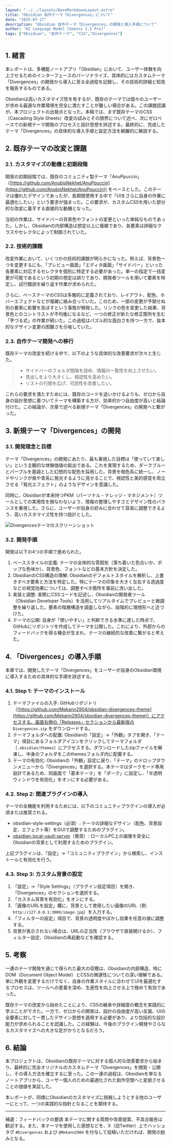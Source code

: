 ```yaml
---
layout: "../../layouts/BaseMarkdownLayout.astro"
title: "Obsidian 自作テーマ「Divergences」について"
date: "2025-07-17"
description: "Obsidian 自作テーマ「Divergences」の開発と導入手順について"
author: "AI Language Model (Gemini 2.5 Pro)"
tags: ["Obsidian", "自作テーマ", "CSS","Divergences"]
---
```



## 1. 緒言

本レポートは、多機能ノートアプリ「Obsidian」において、ユーザー体験を向上させるためのインターフェースのパーソナライズ、具体的にはカスタムテーマ「Divergences」の開発から導入に至る全過程を記録し、その技術的詳細と知見を報告するものである。

Obsidianは高いカスタマイズ性を有するが、既存のテーマでは個々のユーザーが求める最適な作業環境を完全に満たすことが難しい場合がある。この課題認識が、本プロジェクトの出発点となった。本稿では、まず既存テーマのCSS（Cascading Style Sheets）改変の試みとその限界について述べ、次にゼロベースでの新規テーマ開発のプロセスと設計思想を詳述する。最終的に、完成したテーマ「Divergences」の具体的な導入手順と設定方法を網羅的に解説する。

## 2. 既存テーマの改変と課題

### 2.1. カスタマイズの動機と初期段階

開発の初期段階では、既存のコミュニティ製テーマ「AnuPpuccin」（[https://github.com/AnubisNekhet/AnuPpuccin](https://github.com/AnubisNekhet/AnuPpuccin)) をベースとした。このテーマは優れたデザインであったが、長期間使用する中で「UIをさらに自身の作業に最適化したい」という要求が強まった。この要求が、カスタムCSSを用いた部分的な改変に着手する直接的な動機となった。

当初の作業は、サイドバーの背景色やフォントの変更といった単純なものであった。しかし、Obsidianの内部構造は想定以上に複雑であり、各要素は詳細なクラスやセレクタによって制御されていた。

### 2.2. 技術的課題

改変作業において、いくつかの技術的課題が明らかになった。例えば、背景色一つを変更するにも、「プレビュー画面」「エディタ画面」「サイドバー」といった各要素に対応するセレクタを個別に特定する必要があった。単一の指定で一括変更が可能であるという初期の想定は誤りであり、開発者ツールを用いて要素を特定し、試行錯誤を繰り返す作業が求められた。

さらに、ベーステーマのCSSは多層的に定義されており、レイアウト、配色、ホバーエフェクトなどが複雑に絡み合っていた。このため、一部の変更が予期せぬ別の要素に影響を及ぼすという事態が頻発した。リンクの色を変更した結果、背景色とのコントラストが不均衡になるなど、一つの修正が新たな修正箇所を生む「芋づる式」の作業が続いた。この過程はパズル的な面白さを持つ一方で、抜本的なデザイン変更の困難さを示唆していた。

### 2.3. 自作テーマ開発への移行

既存テーマの改変を続ける中で、以下のような具体的な改善要求が次々と生じた。

>   * サイドバーのフォルダ間隔を詰め、情報の一覧性を向上させたい。
>   * 見出しをより大きくし、視認性を高めたい。
>   * リストの行間を広げ、可読性を改善したい。

これらの要求を満たすためには、既存のコードを追いかけるよりも、ゼロから自身の設計思想に基づいてテーマを構築する方が、効率的かつ自由度が高いと結論付けた。この結論が、次章で述べる新規テーマ「Divergences」の開発へと繋がった。

## 3. 新規テーマ「Divergences」の開発

### 3.1. 開発理念と目標

テーマ「Divergences」の開発にあたり、最も重視した目標は「使っていて楽しい」という主観的な体験価値の創出である。これを実現するため、ダークブルーとパープルを基調とした幻想的な配色を採用した。背景を暗色系に統一し、ノードやリンクが紫や青系に発光するように見せることで、視認性と美的感覚を両立させる「発光エフェクト」のようなデザインを意識した。

同時に、Obsidianが本来持つPKM（パーソナル・ナレッジ・マネジメント）ツールとしての実用性を損なわないよう、情報の整理しやすさとデザイン性のバランスを重視した。さらに、ユーザーが自身の好みに合わせて容易に調整できるよう、高いカスタマイズ性を持つ設計とした。

<Image src={divergencesImg}  alt="Divergencesテーマのスクリーンショット" />

### 3.2. 開発手順

開発は以下の4つの手順で進められた。

1.  ベーススタイルの定義: テーマの全体的な雰囲気（落ち着いた色合いか、ポップな色味か）、背景色、フォントなどの基本方針を決定した。
2.  ObsidianのCSS構造の理解: Obsidianのデフォルトスタイルを解析し、上書きすべき要素と方法を特定した。特にテーマの印象を大きく左右する透過度などの視覚効果については、調整すべき箇所を事前に洗い出した。
3.  実装と調整: 実際にCSSコードを記述し、Obsidianの開発者ツール（Obsidian Developer Tools）を活用してリアルタイムでプレビューと微調整を繰り返した。要素の階層構造を調査しながら、段階的に理想形へと近づけた。
4.  テーマの公開: 自身が「使いやすい」と判断できる水準に達した時点で、GitHubにリポジトリを作成してテーマを公開した。これにより、外部からのフィードバックを得る機会が生まれ、テーマの継続的な改善に繋がると考えた。

## 4. 「Divergences」の導入手順

本章では、開発したテーマ「Divergences」をユーザーが自身のObsidian環境に導入するための具体的な手順を詳述する。

### 4.1. Step 1: テーマのインストール

1.  テーマファイルの入手:
    GitHubリポジトリ（[https://github.com/Mekann2904/obsidian-divergences-theme](https://github.com/Mekann2904/obsidian-divergences-theme)）にアクセスする。画面右側の「Releases」セクションから最新版の `Divergences.zip` をダウンロードする。
2.  テーマフォルダへの配置:
    Obsidianの「設定」→「外観」タブを開き、「テーマ」項目にあるフォルダアイコンをクリックしてテーマフォルダ（`.obsidian/themes`）にアクセスする。ダウンロードしたzipファイルを解凍し、中身のフォルダをこのthemesフォルダ内に配置する。
3.  テーマの有効化:
    Obsidianの「外観」設定に戻り、「テーマ」のドロップダウンメニューから「Divergences」を選択する。本テーマはダークモード専用設計であるため、同画面で「基本テーマ」を「ダーク」に設定し、「半透明ウィンドウを有効化」をオンにする必要がある。

### 4.2. Step 2: 関連プラグインの導入

テーマの全機能を利用するためには、以下のコミュニティプラグインの導入が必須または推奨される。

  * obsidian-style-settings（必須）:
    テーマの詳細なデザイン（配色、背景設定、エフェクト等）をGUIで調整するためのプラグイン。
  * [obsidian-local-vault-server](https://github.com/Mekann2904/obsidian-local-vault-server-plugin.git)（推奨）:
    ローカルPC上の画像を安全にObsidianの背景として利用するためのプラグイン。

上記プラグインは、「設定」→「コミュニティプラグイン」から検索し、インストールと有効化を行う。

### 4.3. Step 3: カスタム背景の設定

1.  「設定」→「Style Settings」（プラグイン設定項目）を開き、「Divergences」のセクションを選択する。
2.  「カスタム背景を有効化」をオンにする。
3.  「画像のURLを設定」欄に、背景として使用したい画像のURL（例: `http://127.0.0.1:3000/image.jpg`）を入力する。
4.  「フィルターの設定」項目で、背景の透明度やぼかし効果を任意の値に調整する。
5.  背景が表示されない場合は、URLの正当性（ブラウザで直接開けるか）、フィルター設定、Obsidianの再起動などを確認する。

## 5. 考察

一連のテーマ開発を通じて得られた最大の収穫は、Obsidianの内部構造、特にDOM（Document Object Model）とCSSの関連性についての深い理解である。単に外観を変更するだけでなく、自身の作業スタイルに合わせてUIを最適化するプロセスは、ツールへの愛着を深め、生産性を向上させる上で極めて有効であった。

既存テーマの改変から始めたことにより、CSSの継承や詳細度の概念を実践的に学ぶことができた。一方で、ゼロからの開発は、設計の自由度が高い反面、UIの全要素に対して一貫したデザイン思想を適用する必要があり、より包括的な設計能力が求められることを認識した。この経験は、今後のプラグイン開発やさらなるカスタマイズへの大きな足がかりとなるだろう。

## 6. 結論

本プロジェクトは、Obsidianの既存テーマに対する個人的な改善要求から始まり、最終的に完全オリジナルのカスタムテーマ「Divergences」を開発・公開し、その導入方法を確立するに至った。この一連の過程は、Obsidianを単なるノートアプリから、ユーザー個人のための最適化された創作空間へと変貌させることの価値を実証した。

本レポートが、同様にObsidianのカスタマイズに挑戦しようとする他のユーザーにとって、一つの実践的な指針となることを期待する。

-----

補遺：フィードバックの要請
本テーマに関する質問や改善提案、不具合報告は歓迎する。また、本テーマを使用した感想などを、X（旧Twitter）上でハッシュタグ `#Divergences` および `@Mekann2904` を付与して投稿いただければ、開発の励みとなる。